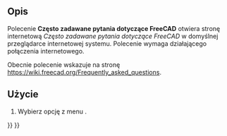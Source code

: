 <languages/>

{{Docnav/pl
|[[Std_FreeCADForum/pl|Forum FreeCAD]]
|[[Std_ReportBug/pl|Zgłoś błąd]]
|[[Std_Help_Menu/pl|Std: Menu Pomoc]]
|IconL=Std_FreeCADForum.svg
|IconR=Std_ReportBug.svg
|IconC=Freecad.svg
}}

{{GuiCommand/pl
|Name=Std FreeCADFAQ
|Name=Std: Często zadawane pytania dotyczące FreeCAD
|MenuLocation=Pomoc → Std: Często zadawane pytania dotyczące FreeCAD
|Workbenches=wszystkie
|SeeAlso=[[Std_FreeCADWebsite/pl|Witryna FreeCAD]],  [[Std_FreeCADUserHub/pl|Dokumentacja użytkowników]],  [[Std_FreeCADPowerUserHub/pl|Dokumentacja skryptów środowiska Python]], [[Std_FreeCADForum/pl|Forum FreeCAD]]
}}

<span id="Description"></span>
==Opis==

Polecenie '''Często zadawane pytania dotyczące FreeCAD''' otwiera stronę internetową ''Często zadawane pytania dotyczące FreeCAD'' w domyślnej przeglądarce internetowej systemu. Polecenie wymaga działającego połączenia internetowego.

Obecnie polecenie wskazuje na stronę [https://wiki.freecad.org/Frequently_asked_questions https://wiki.freecad.org/Frequently_asked_questions].

<span id="Usage"></span>
==Użycie==

# Wybierz opcję z menu {{MenuCommand|Pomoc → [[Image:Std_FreeCADFAQ.svg|16px]] Często zadawane pytania dotyczące FreeCAD}}.


{{Docnav/pl
|[[Std_FreeCADForum/pl|Forum FreeCAD]]
|[[Std_ReportBug/pl|Zgłoś błąd]]
|[[Std_Help_Menu/pl|Std: Menu Pomoc]]
|IconL=Std_FreeCADForum.svg
|IconR=Std_ReportBug.svg
|IconC=Freecad.svg
}}

{{Std_Base_navi{{#translation:}}}}
{{Userdocnavi{{#translation:}}}}